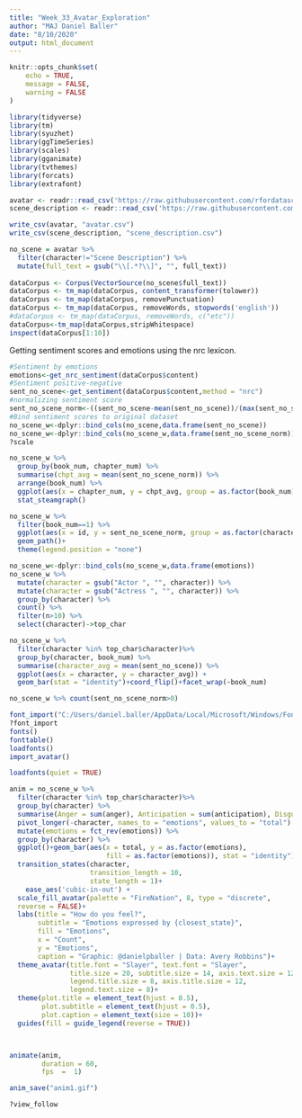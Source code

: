 ```yaml
---
title: "Week_33_Avatar_Exploration"
author: "MAJ Daniel Baller"
date: "8/10/2020"
output: html_document
---
```


```r
knitr::opts_chunk$set(
	echo = TRUE,
	message = FALSE,
	warning = FALSE
)
```

```r
library(tidyverse)
library(tm)
library(syuzhet)
library(ggTimeSeries)
library(scales)
library(gganimate)
library(tvthemes)
library(forcats)
library(extrafont)
```

```r
avatar <- readr::read_csv('https://raw.githubusercontent.com/rfordatascience/tidytuesday/master/data/2020/2020-08-11/avatar.csv')
scene_description <- readr::read_csv('https://raw.githubusercontent.com/rfordatascience/tidytuesday/master/data/2020/2020-08-11/scene_description.csv')
```

```r
write_csv(avatar, "avatar.csv")
write_csv(scene_description, "scene_description.csv")
```

```r
no_scene = avatar %>% 
  filter(character!="Scene Description") %>% 
  mutate(full_text = gsub("\\[.*?\\]", "", full_text))
  
dataCorpus <- Corpus(VectorSource(no_scene$full_text))
dataCorpus <- tm_map(dataCorpus, content_transformer(tolower))
dataCorpus <- tm_map(dataCorpus, removePunctuation)
dataCorpus <- tm_map(dataCorpus, removeWords, stopwords('english'))
#dataCorpus <- tm_map(dataCorpus, removeWords, c("etc"))
dataCorpus<-tm_map(dataCorpus,stripWhitespace)
inspect(dataCorpus[1:10])
```

Getting sentiment scores and emotions using the nrc lexicon.  
```r
#Sentiment by emotions
emotions<-get_nrc_sentiment(dataCorpus$content)
#Sentiment positive-negative
sent_no_scene<-get_sentiment(dataCorpus$content,method = "nrc")
#normalizing sentiment score
sent_no_scene_norm<-((sent_no_scene-mean(sent_no_scene))/(max(sent_no_scene)-min(sent_no_scene)))
#Bind sentiment scores to original dataset
no_scene_w<-dplyr::bind_cols(no_scene,data.frame(sent_no_scene))
no_scene_w<-dplyr::bind_cols(no_scene_w,data.frame(sent_no_scene_norm))
?scale
```

```r
no_scene_w %>% 
  group_by(book_num, chapter_num) %>% 
  summarise(chpt_avg = mean(sent_no_scene_norm)) %>% 
  arrange(book_num) %>% 
  ggplot(aes(x = chapter_num, y = chpt_avg, group = as.factor(book_num), fill = as.factor(book_num))) +
  stat_steamgraph()
```

```r
no_scene_w %>% 
  filter(book_num==1) %>% 
  ggplot(aes(x = id, y = sent_no_scene_norm, group = as.factor(character), color = as.factor(character))) +
  geom_path()+
  theme(legend.position = "none")
```

```r
no_scene_w<-dplyr::bind_cols(no_scene_w,data.frame(emotions))
no_scene_w %>% 
  mutate(character = gsub("Actor ", "", character)) %>% 
  mutate(character = gsub("Actress ", "", character)) %>% 
  group_by(character) %>%
  count() %>% 
  filter(n>10) %>% 
  select(character)->top_char

no_scene_w %>% 
  filter(character %in% top_char$character)%>%
  group_by(character, book_num) %>% 
  summarise(character_avg = mean(sent_no_scene)) %>% 
  ggplot(aes(x = character, y = character_avg)) +
  geom_bar(stat = "identity")+coord_flip()+facet_wrap(~book_num)

no_scene_w %>% count(sent_no_scene_norm>0)
```

```r
font_import("C:/Users/daniel.baller/AppData/Local/Microsoft/Windows/Fonts")
?font_import
fonts()
fonttable()
loadfonts()
import_avatar()

loadfonts(quiet = TRUE)

anim = no_scene_w %>% 
  filter(character %in% top_char$character)%>%
  group_by(character) %>% 
  summarise(Anger = sum(anger), Anticipation = sum(anticipation), Disgust = sum(disgust), Fear = sum(fear), Joy = sum(joy), Sadness = sum(sadness), Surprise = sum(surprise), Trust = sum(trust)) %>% 
  pivot_longer(-character, names_to = "emotions", values_to = "total") %>%
  mutate(emotions = fct_rev(emotions)) %>% 
  group_by(character) %>% 
  ggplot()+geom_bar(aes(x = total, y = as.factor(emotions),
                        fill = as.factor(emotions)), stat = "identity")+
  transition_states(character,
                    transition_length = 10,
                    state_length = 1)+
    ease_aes('cubic-in-out') +
  scale_fill_avatar(palette = "FireNation", 8, type = "discrete",
  reverse = FALSE)+
  labs(title = "How do you feel?", 
       subtitle = "Emotions expressed by {closest_state}", 
       fill = "Emotions", 
       x = "Count", 
       y = "Emotions", 
       caption = "Graphic: @danielpballer | Data: Avery Robbins")+
  theme_avatar(title.font = "Slayer", text.font = "Slayer",
               title.size = 20, subtitle.size = 14, axis.text.size = 12,
               legend.title.size = 8, axis.title.size = 12, 
               legend.text.size = 8)+
  theme(plot.title = element_text(hjust = 0.5),
        plot.subtitle = element_text(hjust = 0.5),
        plot.caption = element_text(size = 10))+
  guides(fill = guide_legend(reverse = TRUE))



animate(anim, 
        duration = 60, 
        fps  =  1)

anim_save("anim1.gif")

?view_follow
```

